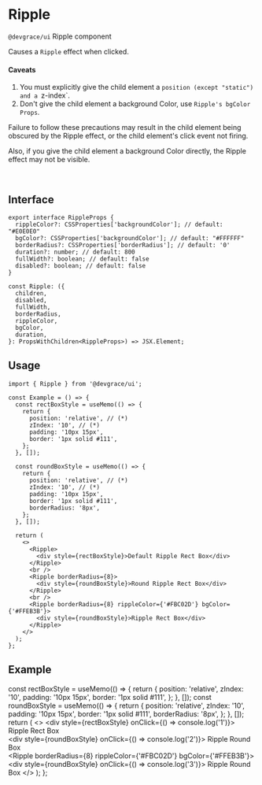 
# Ripple

`@devgrace/ui` Ripple component

Causes a `Ripple` effect when clicked.

#### Caveats 
1. You must explicitly give the child element a `position (except "static") and a `z-index`.
2. Don't give the child element a background Color, use `Ripple's bgColor Props`.

Failure to follow these precautions may result in the child element being obscured by the Ripple effect, or the child element's click event not firing.

Also, if you give the child element a background Color directly, the Ripple effect may not be visible.

<br />

## Interface
```tsx
export interface RippleProps {
  rippleColor?: CSSProperties['backgroundColor']; // default: "#E0E0E0"
  bgColor?: CSSProperties['backgroundColor']; // default: "#FFFFFF"
  borderRadius?: CSSProperties['borderRadius']; // default: '0'
  duration?: number; // default: 800
  fullWidth?: boolean; // default: false
  disabled?: boolean; // default: false
}

const Ripple: ({
  children,
  disabled,
  fullWidth,
  borderRadius,
  rippleColor,
  bgColor,
  duration,
}: PropsWithChildren<RippleProps>) => JSX.Element;
```

## Usage
```tsx
import { Ripple } from '@devgrace/ui';

const Example = () => {
  const rectBoxStyle = useMemo(() => {
    return {
      position: 'relative', // (*)
      zIndex: '10', // (*)
      padding: '10px 15px',
      border: '1px solid #111',
    };
  }, []);

  const roundBoxStyle = useMemo(() => {
    return {
      position: 'relative', // (*)
      zIndex: '10', // (*)
      padding: '10px 15px',
      border: '1px solid #111',
      borderRadius: '8px',
    };
  }, []);

  return (
    <>
      <Ripple>
        <div style={rectBoxStyle}>Default Ripple Rect Box</div>
      </Ripple>
      <br />
      <Ripple borderRadius={8}>
        <div style={roundBoxStyle}>Round Ripple Rect Box</div>
      </Ripple>
      <br />
      <Ripple borderRadius={8} rippleColor={'#FBC02D'} bgColor={'#FFEB3B'}>
        <div style={roundBoxStyle}>Ripple Rect Box</div>
      </Ripple>
    </>
  );
};
```

## Example

  const rectBoxStyle = useMemo(() => {
    return {
      position: 'relative',
      zIndex: '10',
      padding: '10px 15px',
      border: '1px solid #111',
    };
  }, []);
  const roundBoxStyle = useMemo(() => {
    return {
      position: 'relative',
      zIndex: '10',
      padding: '10px 15px',
      border: '1px solid #111',
      borderRadius: '8px',
    };
  }, []);
  return (
    <>
      <Ripple>
        <div style={rectBoxStyle} onClick={() => console.log('1')}>
          Ripple Rect Box
        </div>
      </Ripple>
      <br />
      <Ripple borderRadius={8}>
        <div style={roundBoxStyle} onClick={() => console.log('2')}>
          Ripple Round Box
        </div>
      </Ripple>
      <br />
      <Ripple borderRadius={8} rippleColor={'#FBC02D'} bgColor={'#FFEB3B'}>
        <div style={roundBoxStyle} onClick={() => console.log('3')}>
          Ripple Round Box
        </div>
      </Ripple>
    </>
  );
};

<Example />